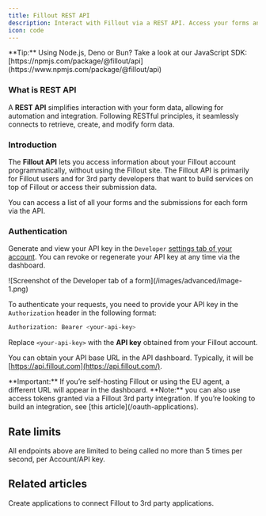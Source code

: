 ```yaml
---
title: Fillout REST API
description: Interact with Fillout via a REST API. Access your forms and form submissions from outside the Fillout site.
icon: code
---
```


<Tip>
  **Tip:** Using Node.js, Deno or Bun? Take a look at our JavaScript SDK: [https://npmjs.com/package/@fillout/api](https://www.npmjs.com/package/@fillout/api)
</Tip>

### What is REST API

A **REST API** simplifies interaction with your form data, allowing for automation and integration. Following RESTful principles, it seamlessly connects to retrieve, create, and modify form data.

### Introduction

The **Fillout API** lets you access information about your Fillout account programmatically, without using the Fillout site. The Fillout API is primarily for Fillout users and for 3rd party developers that want to build services on top of Fillout or access their submission data.

You can access a list of all your forms and the submissions for each form via the API.

### Authentication

Generate and view your API key in the `Developer` [settings tab of your account](https://build.fillout.com/home/settings/developer). You can revoke or regenerate your API key at any time via the dashboard.

<Frame>
  ![Screenshot of the Developer tab of a form](/images/advanced/image-1.png)
</Frame>

To authenticate your requests, you need to provide your API key in the `Authorization` header in the following format:

```bash
Authorization: Bearer <your-api-key>
```

Replace `<your-api-key>` with the **API key** obtained from your Fillout account.

You can obtain your API base URL in the API dashboard. Typically, it will be [https://api.fillout.com](https://api.fillout.com/).

<Check>
  **Important:** If you’re self-hosting Fillout or using the EU agent, a different URL will appear in the dashboard.
</Check>

<Info>
  **Note:** you can also use access tokens granted via a Fillout 3rd party integration. If you’re looking to build an integration, see [this article](/oauth-applications).
</Info>


## Rate limits

All endpoints above are limited to being called no more than 5 times per second, per Account/API key.

## Related articles

<CardGroup cols={3}>
     <Card title="Create Fillout 3rd Party Apps" icon="grid-2-plus" iconType="regular" color="#FFC738" href="/oauth-applications">
    Create applications to connect Fillout to 3rd party applications.
  </Card>
</CardGroup>
